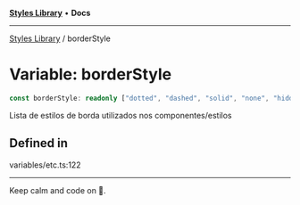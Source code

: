 
<Meta title="Libs/Styles/variables/borderStyle" />



[**Styles Library**](/?path=/docs/libs-styles-overview--page) • **Docs**

***

[Styles Library](/?path=/docs/libs-styles-overview--page) / borderStyle

# Variable: borderStyle

```ts
const borderStyle: readonly ["dotted", "dashed", "solid", "none", "hidden"];
```

Lista de estilos de borda utilizados nos componentes/estilos

## Defined in

variables/etc.ts:122


***

Keep calm and code on 🤘.